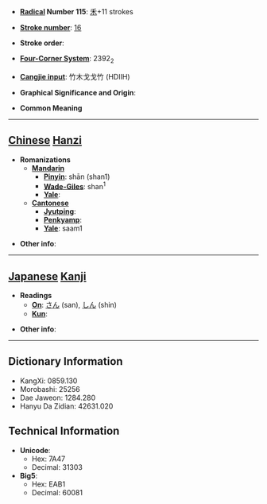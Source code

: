 * '''[[Wiktionary:Chinese radical index| Radical]] Number 115''': [[Wiktionary:Chinese radical index 禾|禾]]+11 strokes

* '''[[Wiktionary:Chinese total strokes index|Stroke number]]''': [[Wiktionary:Chinese total strokes index 16|16]]

* '''Stroke order''': 

* '''[[Wiktionary:Chinese four corner index|Four-Corner System]]''': 2392<sub>2</sub>

* '''[[Wiktionary:Chinese Cangjie index|Cangjie input]]''': 竹木戈戈竹 (HDIIH)

* '''Graphical Significance and Origin''': 

* '''Common Meaning'''

----

== [[Chinese]] [[Hanzi]] ==

* '''Romanizations'''
** '''[[Mandarin]]'''
*** '''[[Pinyin]]''': shān (shan1)
*** '''[[Wade-Giles]]''': shan<sup>1</sup>
*** '''[[Yale]]''': 
** '''[[Cantonese]]'''
*** '''[[Jyutping]]''':
*** '''[[Penkyamp]]''': 
*** '''[[Yale]]''': saam1

* '''Other info''': 

----

== [[Japanese]] [[Kanji]] ==

* '''Readings'''
** '''[[On]]''': [[さん]] (san), [[しん]] (shin)
** '''[[Kun]]''': 

* '''Other info''':  

----

== Dictionary Information ==

* KangXi: 0859.130
* Morobashi: 25256
* Dae Jaweon: 1284.280
* Hanyu Da Zidian: 42631.020

== Technical Information ==

* '''Unicode''':
** Hex: 7A47
** Decimal: 31303
* '''Big5''':
** Hex: EAB1
** Decimal: 60081
